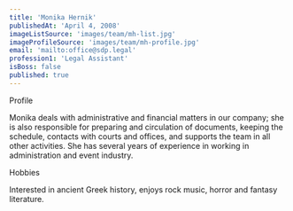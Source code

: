 ```yaml
---
title: 'Monika Hernik'
publishedAt: 'April 4, 2008'
imageListSource: 'images/team/mh-list.jpg'
imageProfileSource: 'images/team/mh-profile.jpg'
email: 'mailto:office@sdp.legal'
profession1: 'Legal Assistant'
isBoss: false
published: true
---
```


<ProfileSection type="profile">Profile</ProfileSection>

Monika deals with administrative and financial matters in our company; she is also responsible for preparing and circulation of documents, keeping the schedule, contacts with courts and offices, and supports the team in all other activities. She has several years of experience in working in administration and event industry.


<ProfileSection type="hobby">Hobbies</ProfileSection>

Interested in ancient Greek history, enjoys rock music, horror and fantasy literature.